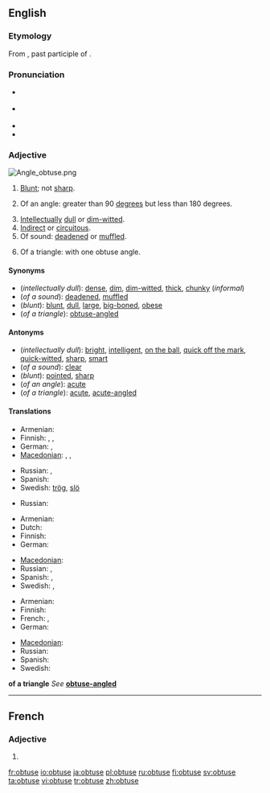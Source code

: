 ==English==

===Etymology===
From {{etyl|la}} {{term|obtusus}}, past participle of {{term|obtundere}}.

===Pronunciation===
* {{a|UK}} {{IPA|/əbˈtjuːs/|/əbˈtʃuːs/}}
* {{a|US}} {{IPA|/əbˈt(j)us/|/ɑbˈt(j)us/}}
* {{audio|en-us-obtuse.ogg|Audio (US)}}
* {{rhymes|uːs}}

===Adjective===
[[Image:Angle obtuse.png|right|thumb]]
{{en-adj|obtuser|obtusest}}

# {{context|now|_|chiefly|_|botany|zoology}} [[blunt|Blunt]]; not [[sharp]].
# {{geometry}} Of an angle: greater than 90 [[degree]]s but less than 180 degrees.
# [[intellectual|Intellectual]]ly [[dull]] or [[dim-witted]].
# [[indirect|Indirect]] or [[circuitous]].
# Of sound: [[deaden]]ed or [[muffle]]d.
# {{geometry}} Of a triangle: with one obtuse angle.

====Synonyms====
* (''intellectually dull''): [[dense]], [[dim]], [[dim-witted]], [[thick]], [[chunky]] (''informal'')
* (''of a sound''): [[deaden]]ed, [[muffle]]d
* (''blunt''): [[blunt]], [[dull]], [[large]], [[big-boned]], [[obese]]
* (''of a triangle''): [[obtuse-angled]]

====Antonyms====
* (''intellectually dull''): [[bright]], [[intelligent]], [[on the ball]], [[quick off the mark]], [[quick-witted]], [[sharp]], [[smart]]
* (''of a sound''): [[clear]]
* (''blunt''): [[pointed]], [[sharp]]
* (''of an angle''): [[acute]]
* (''of a triangle''): [[acute]], [[acute-angled]]

====Translations====
{{trans-top|intellectually dull}}
* Armenian: {{t+|hy|բութ|tr=but'|sc=Armn|xs=Armenian}}
* Finnish: {{t+|fi|hidasjärkinen}}, {{t+|fi|hidasälyinen}}, {{t|fi|tylsämielinen}}
* German: {{t|de|begriffsstutzig}}, {{t-|de|beschränkt}}
* [[Macedonian]]: {{t|mk|тап|m|tr=tap|sc=Cyrl|xs=Macedonian}},  {{t|mk|глуп|m|tr=glup|sc=Cyrl|xs=Macedonian}},  {{t|mk|глупав|m|tr=glúpav|sc=Cyrl|xs=Macedonian}}
{{trans-mid}}
* Russian: {{t+|ru|тупой|tr=tupój|sc=Cyrl}}, {{t+|ru|недалёкий|tr=nedaljókij|sc=Cyrl}}
* Spanish: {{t|es|obtuso}}
* Swedish: [[trög]], [[slö]]
{{trans-bottom}}

{{trans-top|of a sound}}
* Russian: {{t+|ru|приглушённый|tr=priglušónnyj|sc=Cyrl}}
{{trans-mid}}
{{trans-bottom}}

{{trans-top|blunt}}
* Armenian: {{t+|hy|բութ|tr=but'|sc=Armn|xs=Armenian}}
* Dutch: {{t+|nl|bot}}
* Finnish: {{t+|fi|tylppä}}
* German: {{t+|de|stumpf}}
{{trans-mid}}
* [[Macedonian]]: {{t|mk|тап|m|tr=tap|sc=Cyrl|xs=Macedonian}}
* Russian: {{t+|ru|тупой|tr=tupój|sc=Cyrl}}, {{t+|ru|притуплённый|tr=pritupljónnyj|sc=Cyrl}}
* Spanish: {{t|es|obtuso}},  {{t|es|romo}}
* Swedish: {{t-|sv|trubbig}}, {{t+|sv|slö}}
{{trans-bottom}}

{{trans-top|of an angle}}
* Armenian: {{t+|hy|բութ|tr=but'|sc=Armn|xs=Armenian}}
* Finnish: {{t+|fi|tylppä}}
* French: {{t+|fr|obtus|m}}, {{t+|fr|obtuse|f}}
* German: {{t+|de|stumpf}}
{{trans-mid}}
* [[Macedonian]]: {{t|mk|тап|m|tr=tap|sc=Cyrl|xs=Macedonian}}
* Russian: {{t+|ru|тупой|tr=tupój|sc=Cyrl}}
* Spanish: {{t|es|obtuso}}
* Swedish: {{t-|sv|trubbig}}
{{trans-bottom}}

'''of a triangle'''
''See'' '''[[obtuse-angled]]'''

----

==French==

===Adjective===
{{fr-adj-form}} {{f}}

# {{form of|feminine|obtus|lang=French}}

[[fr:obtuse]]
[[io:obtuse]]
[[ja:obtuse]]
[[pl:obtuse]]
[[ru:obtuse]]
[[fi:obtuse]]
[[sv:obtuse]]
[[ta:obtuse]]
[[vi:obtuse]]
[[tr:obtuse]]
[[zh:obtuse]]